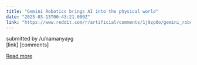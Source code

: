```yaml
---
title: "Gemini Robotics brings AI into the physical world"
date: "2025-03-13T00:43:21.000Z"
link: "https://www.reddit.com/r/artificial/comments/1j9zp0o/gemini_robotics_brings_ai_into_the_physical_world/"
---
```


submitted by    /u/namanyayg  
 [link]   [comments]

[Read more](https://www.reddit.com/r/artificial/comments/1j9zp0o/gemini_robotics_brings_ai_into_the_physical_world/)
